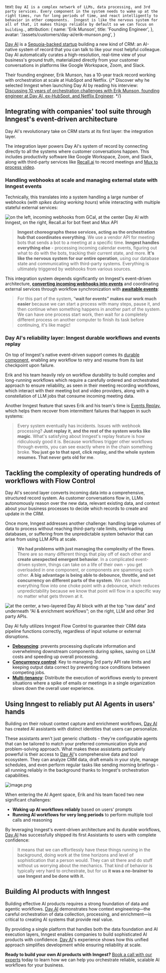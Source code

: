   text: `Day AI is a complex network of LLMs, data processing, and 3rd party services. Every component in the system needs to wake up at the right times, run for long periods of time, and react intelligently to behavior in other components. 
Inngest is like the nervous system for all of that, it makes things reliable by default so we can focus on building.`,
  attribution: {
    name: 'Erik Munson',
    title: 'Founding Engineer',
  },
  avatar: '/assets/customers/day-ai/erik-munson.png',
}

[Day AI](http://day.ai/) is a [Sequoia-backed startup](https://www.sequoiacap.com/article/partnering-with-day-ai-customer-obsession-productized/) building a new kind of CRM: an AI-native system of record that you can talk to like your most helpful colleague. Day AI automatically curates a high-resolution, real-time view of your business's ground truth, materialized directly from your customer conversations in platforms like Google Workspace, Zoom, and Slack.

Their founding engineer, Erik Munson, has a 10-year track record working with orchestration at scale at HubSpot and Netflix.
{/* Discover why he selected Inngest when launching Day AI by reading his interview: [Discussing 10 years of orchestration challenges with Erik Munson, founding engineer at Day AI, ex-HubSpot, and Netflix Engineer](https://www.notion.so/Discussing-10-years-of-orchestration-challenges-with-Erik-Munson-founding-engineer-at-Day-AI-ex-Hu-245b64753bbd800d9528f7b752ae0c5c?pvs=21). */}

## Integrating with companies' tool suite through Inngest's event-driven architecture

Day AI's revolutionary take on CRM starts at its first layer: the integration layer.

The integration layer powers Day AI's system of record by connecting directly to all the systems where customer conversations happen. This includes productivity software like Google Workspace, Zoom, and Slack, along with third-party services like [Recall.ai](https://www.recall.ai/) to record meetings and [Mux to process video](https://www.inngest.com/blog/mux-migrating-video-collections).

### Handling webhooks at scale and managing external state with Inngest events

Technically, this translates into a system handling a large number of webhooks (*with spikes during working hours*) while interacting with multiple stateful external services:

![on the left, incoming webhooks from GCal, at the center Day AI with Inngest, on the right, Recall.ai for bot fleet and Mux API](/assets/customers/day-ai/diagram-1.jpg)

> **Inngest choreographs these services, acting as the orchestration hub that coordinates everything**. We use a vendor API for meeting bots that sends a bot to a meeting at a specific time. **Inngest handles everything else** - processing incoming calendar events, figuring out what to do with the bots, tracking their current state, and more. **It's like the nervous system for our entire operation**, using our database state and communicating with third-party systems. Everything is ultimately triggered by webhooks from various sources.

This integration system depends significantly on Inngest's event-driven architecture, [**converting incoming webhooks into events**](https://www.inngest.com/docs/platform/webhooks) and coordinating external services through workflow synchronization with **[awaitable events](https://www.inngest.com/docs/features/inngest-functions/steps-workflows/wait-for-event)**:

> For this part of the system, “**wait for events” makes our work much easier** because we can start a process with many steps, pause it, and then continue when something happens in another part of the system. We can have one process start work, then wait for a completely different process on another computer to finish its task before continuing, it's like magic!

### Day AI's reliability layer: Inngest durable workflows and events replay

On top of Inngest's native event-driven support comes its [durable component](https://www.inngest.com/docs/learn/how-functions-are-executed), enabling any workflow to retry and resume from its last checkpoint upon failure.

Erik and his team heavily rely on workflow durability to build complex and long-running workflows which require a carefully ordered and orchestrated approach to ensure reliability, as seen in their meeting recording workflows, which interact with their meeting bot and video providers, along with a constellation of LLM jobs that consume incoming meeting data.

Another Inngest feature that saves Erik and his team's time is [Events Replay](https://www.inngest.com/docs/platform/replay), which helps them recover from intermittent failures that happen in such systems:

> Every system eventually has incidents. Issues with webhook processing? **Just replay it, and the rest of the system works like magic**.
What's satisfying about Inngest's replay feature is how ridiculously good it is. Because workflows trigger other workflows through events, you can see exactly where in the chain something broke. **You just go to that spot, click replay, and the whole system resumes. That never gets old for me**.

## Tackling the complexity of operating hundreds of workflows with Flow Control

Day AI's second layer converts incoming data into a comprehensive, structured record system. As customer conversations flow in, LLMs autonomously reason over the new data, relevant existing data, and context about your business processes to decide which records to create and update in the CRM.

Once more, Inngest addresses another challenge: handling large volumes of data to process without reaching third-party rate limits, overloading databases, or suffering from the unpredictable system behavior that can arise from using LLM APIs at scale.

> **We had problems with just managing the complexity of the flows**. There are so many different things that play off of each other and **create unexpected emergent behavior**. In a complicated event-driven system, things can take on a life of their own - you get overloaded in one component, or components are spamming each other. **A big advantage is being able to debounce, throttle, and set concurrency on different parts of the system**. We can have everything flow into one choke point with a debounce, which reduces unpredictability because we know that point will flow in a specific way no matter what gets thrown at it.

![at the center, a two-layered Day AI block with at the top “raw data” and underneath “AI & enrichment workflows”; on the right, LLM and other 3rd party APIs.](/assets/customers/day-ai/diagram-2.jpg)

Day AI fully utilizes Inngest Flow Control to guarantee their CRM data pipeline functions correctly, regardless of input volume or external disruptions.

- [**Debouncing**](https://www.inngest.com/docs/guides/debounce): prevents processing duplicate information and overwhelming downstream components during spikes, saving on LLM costs and speeding up overall processing.
- [**Concurrency control**](https://www.inngest.com/docs/guides/concurrency): Key to managing 3rd party API rate limits and keeping output data correct by preventing race conditions between competing jobs.
- [**Multi-tenancy**](https://www.inngest.com/docs/guides/concurrency#concurrency-keys-multi-tenant-concurrency): Distribute the execution of workflows evenly to prevent situations where a spike of emails or meetings in a single organization slows down the overall user experience.

## Using Inngest to reliably put AI Agents in users' hands

Building on their robust context capture and enrichment workflows, [Day AI](http://Day.ai) has created AI assistants with distinct identities that users can personalize.

<div className="md:flex gap-8 justify-between">

<div className="w-11/12 flex-col self-center">

These assistants aren't just generic chatbots - they're configurable agents that can be tailored to match your preferred communication style and problem-solving approach. What makes these assistants particularly powerful is their access to [Day AI](http://Day.ai)'s comprehensive data and tool ecosystem. They can analyze CRM data, draft emails in your style, manage schedules, and even perform regular tasks like sending morning briefings - all running reliably in the background thanks to Inngest's orchestration capabilities.

</div>

![image.png](/assets/customers/day-ai/assistants.png)

</div>

When entering the AI Agent space, Erik and his team faced two new significant challenges: 

- **Waking up AI workflows reliably** based on users' prompts
- **Running AI workflows for very long periods** to perform multiple tool calls and reasoning

By leveraging Inngest's event-driven architecture and its durable workflows, [Day AI](http://Day.ai) has successfully shipped its first Assistants to users with complete confidence:

> It means that we can effortlessly have these things running in the background, doing work at the time horizons and level of sophistication that a person would. They can sit there and do stuff without us worrying about the mechanics. That kind of behavior is typically very hard to orchestrate, but for us **it was a no-brainer to use Inngest and be done with it.**

## Building AI products with Inngest

Building effective AI products requires a strong foundation of data and agentic workflows. [Day AI](http://Day.ai) demonstrates how context engineering—the careful orchestration of data collection, processing, and enrichment—is critical to creating AI systems that provide real value. 

By providing a single platform that handles both the data foundation and AI execution layers, Inngest enables companies to build sophisticated AI products with confidence. [Day AI](http://Day.ai)'s experience shows how this unified approach simplifies development while ensuring reliability at scale.

**Ready to build your own AI products with Inngest?** [Book a call with our experts](https://www.inngest.com/contact) today to learn how we can help you orchestrate reliable, scalable AI workflows for your business.